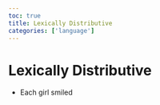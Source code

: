 ```yaml
---
toc: true
title: Lexically Distributive
categories: ['language']
---
```


# Lexically Distributive
- Each girl smiled



